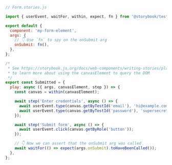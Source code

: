 ```js
// Form.stories.js

import { userEvent, waitFor, within, expect, fn } from '@storybook/test';

export default {
  component: 'my-form-element',
  args: {
    // 👇 Use `fn` to spy on the onSubmit arg
    onSubmit: fn(),
  },
};

/*
 * See https://storybook.js.org/docs/web-components/writing-stories/play-function#working-with-the-canvas
 * to learn more about using the canvasElement to query the DOM
 */
export const Submitted = {
  play: async ({ args, canvasElement, step }) => {
    const canvas = within(canvasElement);

    await step('Enter credentials', async () => {
      await userEvent.type(canvas.getByTestId('email'), 'hi@example.com');
      await userEvent.type(canvas.getByTestId('password'), 'supersecret');
    });

    await step('Submit form', async () => {
      await userEvent.click(canvas.getByRole('button'));
    });

    // 👇 Now we can assert that the onSubmit arg was called
    await waitFor(() => expect(args.onSubmit).toHaveBeenCalled());
  },
};
```
